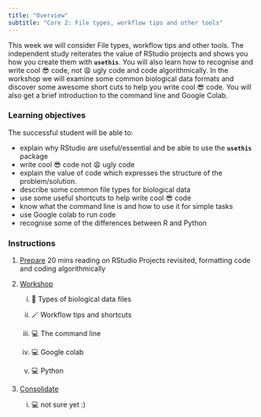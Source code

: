 ```yaml
---
title: "Overview"
subtitle: "Core 2: File types, workflow tips and other tools"
---
```


This week we will consider File types, workflow tips and other tools. The independent study reiterates the value of RStudio projects and shows you how you create them with **`usethis`**. You will also learn how to recognise and write cool 😎 code, not 😩 ugly code and code algorithmically. In the workshop we will examine some common biological data formats and discover some awesome short cuts to help you write cool 😎 code. You will also get a brief introduction to the command line and Google Colab.

### Learning objectives

The successful student will be able to:

-   explain why RStudio are useful/essential and be able to use the **`usethis`** package 
-   write cool 😎 code not 😩 ugly code
-   explain the value of code which expresses the structure of the problem/solution.
-   describe some common file types for biological data
-   use some useful shortcuts to help write cool 😎 code
-   know what the command line is and how to use it for simple tasks
-   use Google colab to run code
-   recognise some of the differences between R and Python

### Instructions

1.  [Prepare](study_before_workshop.qmd) 20 mins reading on RStudio Projects revisited, formatting code and coding algorithmically


2.  [Workshop](workshop.qmd)

    i.  💬 Types of biological data files

    ii. 🪄 Workflow tips and shortcuts

    iii. 💻 The command line
    
    iv.  💻 Google colab
    
    v.  💻 Python

3.  [Consolidate](study_after_workshop.qmd)

    i.  💻 not sure yet :)


